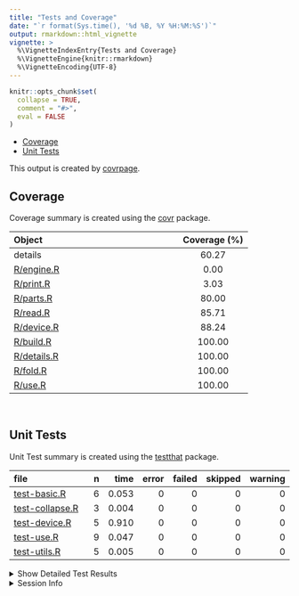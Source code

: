 ```yaml
---
title: "Tests and Coverage"
date: "`r format(Sys.time(), '%d %B, %Y %H:%M:%S')`"
output: rmarkdown::html_vignette
vignette: >
  %\VignetteIndexEntry{Tests and Coverage}
  %\VignetteEngine{knitr::rmarkdown}
  %\VignetteEncoding{UTF-8}
---
```

  
```r
knitr::opts_chunk$set(
  collapse = TRUE,
  comment = "#>",
  eval = FALSE
)
```

<!--- Placeholder for tests/README.md Do Not Edit--->
  - [Coverage](#coverage)
  - [Unit Tests](#unit-tests)

This output is created by
[covrpage](https://github.com/yonicd/covrpage).

## Coverage

Coverage summary is created using the
[covr](https://github.com/r-lib/covr) package.

| Object                        | Coverage (%) |
| :---------------------------- | :----------: |
| details                       |    60.27     |
| [R/engine.R](https://github.com/yonicd/details/blob/master/R/engine.R)   |     0.00     |
| [R/print.R](https://github.com/yonicd/details/blob/master/R/print.R)     |     3.03     |
| [R/parts.R](https://github.com/yonicd/details/blob/master/R/parts.R)     |    80.00     |
| [R/read.R](https://github.com/yonicd/details/blob/master/R/read.R)       |    85.71     |
| [R/device.R](https://github.com/yonicd/details/blob/master/R/device.R)   |    88.24     |
| [R/build.R](https://github.com/yonicd/details/blob/master/R/build.R)     |    100.00    |
| [R/details.R](https://github.com/yonicd/details/blob/master/R/details.R) |    100.00    |
| [R/fold.R](https://github.com/yonicd/details/blob/master/R/fold.R)       |    100.00    |
| [R/use.R](https://github.com/yonicd/details/blob/master/R/use.R)         |    100.00    |

<br>

## Unit Tests

Unit Test summary is created using the
[testthat](https://github.com/r-lib/testthat) package.

| file                                        | n |  time | error | failed | skipped | warning |
| :------------------------------------------ | -: | ----: | ----: | -----: | ------: | ------: |
| [test-basic.R](https://github.com/yonicd/details/blob/master/tests/testthat/test-basic.R)       | 6 | 0.053 |     0 |      0 |       0 |       0 |
| [test-collapse.R](https://github.com/yonicd/details/blob/master/tests/testthat/test-collapse.R) | 3 | 0.004 |     0 |      0 |       0 |       0 |
| [test-device.R](https://github.com/yonicd/details/blob/master/tests/testthat/test-device.R)     | 5 | 0.910 |     0 |      0 |       0 |       0 |
| [test-use.R](https://github.com/yonicd/details/blob/master/tests/testthat/test-use.R)           | 9 | 0.047 |     0 |      0 |       0 |       0 |
| [test-utils.R](https://github.com/yonicd/details/blob/master/tests/testthat/test-utils.R)       | 5 | 0.005 |     0 |      0 |       0 |       0 |

<details closed>

<summary> Show Detailed Test Results </summary>

| file                                                | context     | test                            | status | n |  time |
| :-------------------------------------------------- | :---------- | :------------------------------ | :----- | -: | ----: |
| [test-basic.R](https://github.com/yonicd/details/blob/master/tests/testthat/test-basic.R#L6_L9)         | basic       | basic: empty                    | PASS   | 1 | 0.020 |
| [test-basic.R](https://github.com/yonicd/details/blob/master/tests/testthat/test-basic.R#L13_L16)       | basic       | basic: object                   | PASS   | 1 | 0.013 |
| [test-basic.R](https://github.com/yonicd/details/blob/master/tests/testthat/test-basic.R#L20_L23)       | basic       | basic: dots                     | PASS   | 1 | 0.011 |
| [test-basic.R](https://github.com/yonicd/details/blob/master/tests/testthat/test-basic.R#L27_L30)       | basic       | basic: file                     | PASS   | 1 | 0.004 |
| [test-basic.R](https://github.com/yonicd/details/blob/master/tests/testthat/test-basic.R#L34_L37)       | basic       | basic: non file singleton       | PASS   | 1 | 0.002 |
| [test-basic.R](https://github.com/yonicd/details/blob/master/tests/testthat/test-basic.R#L41_L44)       | basic       | basic: no lang                  | PASS   | 1 | 0.003 |
| [test-collapse.R](https://github.com/yonicd/details/blob/master/tests/testthat/test-collapse.R#L6_L9)   | fold        | fold methods: close             | PASS   | 1 | 0.001 |
| [test-collapse.R](https://github.com/yonicd/details/blob/master/tests/testthat/test-collapse.R#L13_L16) | fold        | fold methods: open default      | PASS   | 1 | 0.001 |
| [test-collapse.R](https://github.com/yonicd/details/blob/master/tests/testthat/test-collapse.R#L20_L23) | fold        | fold methods: open with summary | PASS   | 1 | 0.002 |
| [test-device.R](https://github.com/yonicd/details/blob/master/tests/testthat/test-device.R#L16)         | device      | using device: device flag       | PASS   | 1 | 0.011 |
| [test-device.R](https://github.com/yonicd/details/blob/master/tests/testthat/test-device.R#L20)         | device      | using device: device png        | PASS   | 1 | 0.002 |
| [test-device.R](https://github.com/yonicd/details/blob/master/tests/testthat/test-device.R#L26)         | device      | using device: device upload     | PASS   | 1 | 0.889 |
| [test-device.R](https://github.com/yonicd/details/blob/master/tests/testthat/test-device.R#L43)         | device      | local device: image created     | PASS   | 1 | 0.003 |
| [test-device.R](https://github.com/yonicd/details/blob/master/tests/testthat/test-device.R#L47)         | device      | local device: env flag reset    | PASS   | 1 | 0.005 |
| [test-use.R](https://github.com/yonicd/details/blob/master/tests/testthat/test-use.R#L8_L10)            | use details | bad path: imports               | PASS   | 1 | 0.006 |
| [test-use.R](https://github.com/yonicd/details/blob/master/tests/testthat/test-use.R#L20_L23)           | use details | default: imports                | PASS   | 1 | 0.005 |
| [test-use.R](https://github.com/yonicd/details/blob/master/tests/testthat/test-use.R#L27_L30)           | use details | default: RdMacros               | PASS   | 1 | 0.005 |
| [test-use.R](https://github.com/yonicd/details/blob/master/tests/testthat/test-use.R#L35_L38)           | use details | default: Roxygen                | PASS   | 1 | 0.005 |
| [test-use.R](https://github.com/yonicd/details/blob/master/tests/testthat/test-use.R#L50_L53)           | use details | single fields: imports          | PASS   | 1 | 0.006 |
| [test-use.R](https://github.com/yonicd/details/blob/master/tests/testthat/test-use.R#L61_L64)           | use details | single fields: RdMacros         | PASS   | 1 | 0.005 |
| [test-use.R](https://github.com/yonicd/details/blob/master/tests/testthat/test-use.R#L72_L75)           | use details | single fields: Roxygen          | PASS   | 1 | 0.005 |
| [test-use.R](https://github.com/yonicd/details/blob/master/tests/testthat/test-use.R#L83_L86)           | use details | single fields: Roxygen FALSE    | PASS   | 1 | 0.005 |
| [test-use.R](https://github.com/yonicd/details/blob/master/tests/testthat/test-use.R#L102)              | use details | import: imports empty           | PASS   | 1 | 0.005 |
| [test-utils.R](https://github.com/yonicd/details/blob/master/tests/testthat/test-utils.R#L6_L9)         | utilities   | utilities: tooltip default      | PASS   | 1 | 0.001 |
| [test-utils.R](https://github.com/yonicd/details/blob/master/tests/testthat/test-utils.R#L13_L16)       | utilities   | utilities: tooltip with text    | PASS   | 1 | 0.001 |
| [test-utils.R](https://github.com/yonicd/details/blob/master/tests/testthat/test-utils.R#L21_L24)       | utilities   | utilities: summary default      | PASS   | 1 | 0.001 |
| [test-utils.R](https://github.com/yonicd/details/blob/master/tests/testthat/test-utils.R#L28_L31)       | utilities   | utilities: state open           | PASS   | 1 | 0.001 |
| [test-utils.R](https://github.com/yonicd/details/blob/master/tests/testthat/test-utils.R#L35_L38)       | utilities   | utilities: state closed         | PASS   | 1 | 0.001 |

</details>

<details>

<summary> Session Info </summary>

| Field    | Value                               |                                                                                                                                                                                                                                                                 |
| :------- | :---------------------------------- | :-------------------------------------------------------------------------------------------------------------------------------------------------------------------------------------------------------------------------------------------------------------- |
| Version  | R version 3.6.3 (2020-02-29)        |                                                                                                                                                                                                                                                                 |
| Platform | x86\_64-apple-darwin15.6.0 (64-bit) | <a href="https://github.com/yonicd/details/commit/0c5f0ecd5a47408b1ac430c1d0f34a4fca1a7833/checks" target="_blank"><span title="Built on Github Actions">![](https://github.com/metrumresearchgroup/covrpage/blob/actions/inst/logo/gh.png?raw=true)</span></a> |
| Running  | macOS Catalina 10.15.7              |                                                                                                                                                                                                                                                                 |
| Language | en\_US                              |                                                                                                                                                                                                                                                                 |
| Timezone | UTC                                 |                                                                                                                                                                                                                                                                 |

| Package  | Version |
| :------- | :------ |
| testthat | 3.0.1   |
| covr     | 3.3.2   |
| covrpage | 0.1     |

</details>

<!--- Final Status : pass --->
